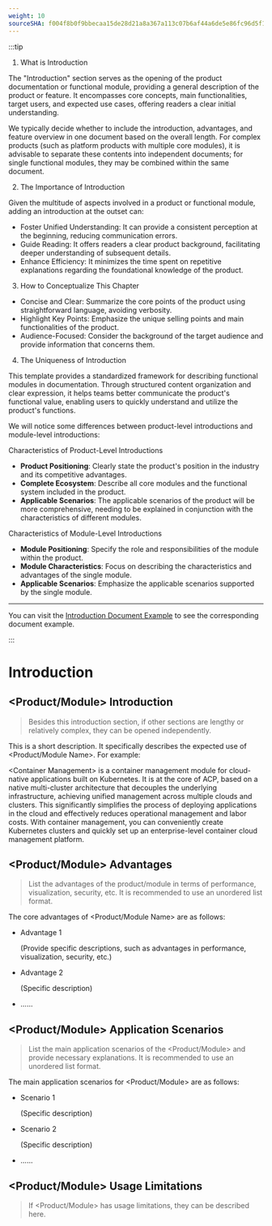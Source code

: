 ```yaml
---
weight: 10
sourceSHA: f004f8b0f9bbecaa15de28d21a8a367a113c07b6af44a6de5e86fc96d5f13741
---
```


:::tip

1. What is Introduction

The "Introduction" section serves as the opening of the product documentation or functional module, providing a general description of the product or feature. It encompasses core concepts, main functionalities, target users, and expected use cases, offering readers a clear initial understanding.

We typically decide whether to include the introduction, advantages, and feature overview in one document based on the overall length. For complex products (such as platform products with multiple core modules), it is advisable to separate these contents into independent documents; for single functional modules, they may be combined within the same document.

2. The Importance of Introduction

Given the multitude of aspects involved in a product or functional module, adding an introduction at the outset can:

- Foster Unified Understanding: It can provide a consistent perception at the beginning, reducing communication errors.
- Guide Reading: It offers readers a clear product background, facilitating deeper understanding of subsequent details.
- Enhance Efficiency: It minimizes the time spent on repetitive explanations regarding the foundational knowledge of the product.

3. How to Conceptualize This Chapter

- Concise and Clear: Summarize the core points of the product using straightforward language, avoiding verbosity.
- Highlight Key Points: Emphasize the unique selling points and main functionalities of the product.
- Audience-Focused: Consider the background of the target audience and provide information that concerns them.

4. The Uniqueness of Introduction

This template provides a standardized framework for describing functional modules in documentation. Through structured content organization and clear expression, it helps teams better communicate the product's functional value, enabling users to quickly understand and utilize the product's functions.

We will notice some differences between product-level introductions and module-level introductions:

Characteristics of Product-Level Introductions

- **Product Positioning**: Clearly state the product's position in the industry and its competitive advantages.
- **Complete Ecosystem**: Describe all core modules and the functional system included in the product.
- **Applicable Scenarios**: The applicable scenarios of the product will be more comprehensive, needing to be explained in conjunction with the characteristics of different modules.

Characteristics of Module-Level Introductions

- **Module Positioning**: Specify the role and responsibilities of the module within the product.
- **Module Characteristics**: Focus on describing the characteristics and advantages of the single module.
- **Applicable Scenarios**: Emphasize the applicable scenarios supported by the single module.

---

You can visit the [Introduction Document Example](https://product-doc-guide.alauda.cn/template/intro/example.html) to see the corresponding document example.

:::

# Introduction

## \<Product/Module> Introduction

> Besides this introduction section, if other sections are lengthy or relatively complex, they can be opened independently.

This is a short description. It specifically describes the expected use of \<Product/Module Name>. For example:

\<Container Management> is a container management module for cloud-native applications built on Kubernetes. It is at the core of ACP, based on a native multi-cluster architecture that decouples the underlying infrastructure, achieving unified management across multiple clouds and clusters. This significantly simplifies the process of deploying applications in the cloud and effectively reduces operational management and labor costs. With container management, you can conveniently create Kubernetes clusters and quickly set up an enterprise-level container cloud management platform.

## \<Product/Module> Advantages

> List the advantages of the product/module in terms of performance, visualization, security, etc. It is recommended to use an unordered list format.

The core advantages of \<Product/Module Name> are as follows:

- Advantage 1

  (Provide specific descriptions, such as advantages in performance, visualization, security, etc.)

- Advantage 2

  (Specific description)

- ......

## \<Product/Module> Application Scenarios

> List the main application scenarios of the \<Product/Module> and provide necessary explanations. It is recommended to use an unordered list format.

The main application scenarios for \<Product/Module> are as follows:

- Scenario 1

  (Specific description)

- Scenario 2

  (Specific description)

- ......

## \<Product/Module> Usage Limitations

> If \<Product/Module> has usage limitations, they can be described here.
